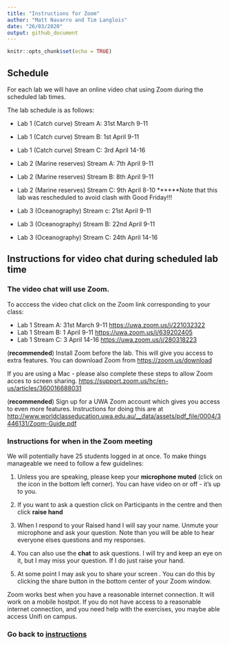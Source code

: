 ```yaml
---
title: "Instructions for Zoom"
author: "Matt Navarro and Tim Langlois"
date: "26/03/2020"
output: github_document
---
```


```r
knitr::opts_chunk$set(echo = TRUE)
```

## Schedule

For each lab we will have an online video chat using Zoom during the scheduled lab times. 

The lab schedule is as follows:

- Lab 1 (Catch curve) Stream A: 31st March 9-11 
- Lab 1 (Catch curve) Stream B: 1st April 9-11
- Lab 1 (Catch curve) Stream C: 3rd April 14-16

- Lab 2 (Marine reserves) Stream A: 7th April 9-11
- Lab 2 (Marine reserves) Stream B: 8th April 9-11
- Lab 2 (Marine reserves) Stream C: 9th April 8-10 ******Note that this lab was rescheduled to avoid clash with Good Friday!!!

- Lab 3 (Oceanography) Stream c: 21st April 9-11
- Lab 3 (Oceanography) Stream B: 22nd April 9-11
- Lab 3 (Oceanography) Stream C: 24th April 14-16


## Instructions for video chat during scheduled lab time

### The video chat will use Zoom. 

To acccess the video chat click on the Zoom link corresponding to your class:

- Lab 1 Stream A: 31st March 9-11 <https://uwa.zoom.us/j/221032322>
- Lab 1 Stream B: 1 April 9-11 <https://uwa.zoom.us/j/639202405> 
- Lab 1 Stream C: 3 April 14-16 <https://uwa.zoom.us/j/280318223>


(**recommended**) Install Zoom before the lab. This will give you access to extra features. You can download Zoom from <https://zoom.us/download>

If you are using a Mac - please also complete these steps to allow Zoom acces to screen sharing.
<https://support.zoom.us/hc/en-us/articles/360016688031>


(**recommended**) Sign up for a UWA Zoom account which gives you access to even more features. Instructions for doing this are at <http://www.worldclasseducation.uwa.edu.au/__data/assets/pdf_file/0004/3446131/Zoom-Guide.pdf>


### Instructions for when in the Zoom meeting

We will potentially have 25 students logged in at once. To make things manageable we need to follow a few guidelines:

1. Unless you are speaking, please keep your **microphone muted** (click on the icon in the bottom left corner). You can have video on or off - it's up to you.

2. If you want to ask a question click on Participants in the centre and then click **raise hand**

3. When I respond to your Raised hand I will say your name. Unmute your microphone and ask your question. Note than you will be able to hear everyone elses questions and my responses. 

4. You can also use the **chat** to ask questions. I will try and keep an eye on it, but I may miss your question. If I do just raise your hand.

5. At some point I may ask you to share your screen . You can do this by clicking the share button in the bottom center of your Zoom window. 

Zoom works best when you have a reasonable internet connection. It will work on a mobile hostpot. 
If you do not have access to a reasonable internet connection, and you need help with the exercises, you maybe able access Unifi on campus.


### Go back to [instructions](https://github.com/UWA-SCIE2204-Marine-Systems/1-instructions/blob/master/README.md)








